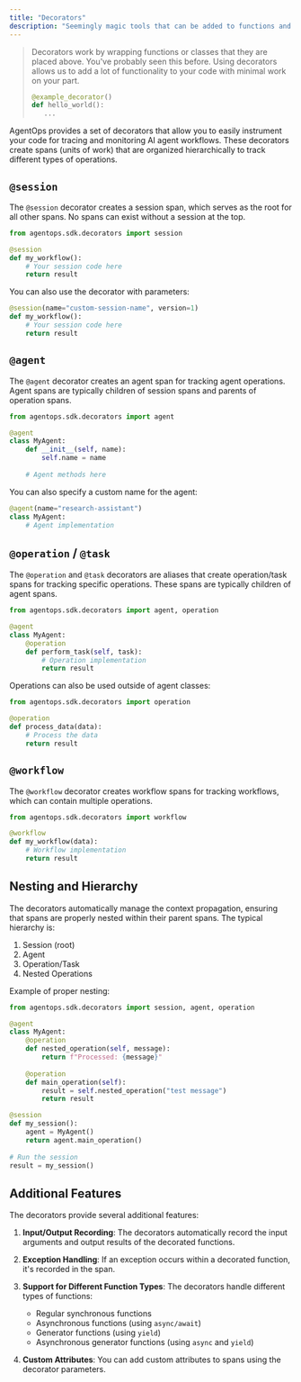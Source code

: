 ```yaml
---
title: "Decorators"
description: "Seemingly magic tools that can be added to functions and classes for easier instrumenting."
---
```


> Decorators work by wrapping functions or classes that they are placed above. You've probably seen this before.
> Using decorators allows us to add a lot of functionality to your code with minimal work on your part.
> ```python python
> @example_decorator()
> def hello_world():
>    ...
> ```

AgentOps provides a set of decorators that allow you to easily instrument your code for tracing and monitoring AI agent workflows. These decorators create spans (units of work) that are organized hierarchically to track different types of operations.

## `@session`

The `@session` decorator creates a session span, which serves as the root for all other spans. No spans can exist without a session at the top.

```python
from agentops.sdk.decorators import session

@session
def my_workflow():
    # Your session code here
    return result
```

You can also use the decorator with parameters:

```python
@session(name="custom-session-name", version=1)
def my_workflow():
    # Your session code here
    return result
```

## `@agent`

The `@agent` decorator creates an agent span for tracking agent operations. Agent spans are typically children of session spans and parents of operation spans.

```python
from agentops.sdk.decorators import agent

@agent
class MyAgent:
    def __init__(self, name):
        self.name = name
        
    # Agent methods here
```

You can also specify a custom name for the agent:

```python
@agent(name="research-assistant")
class MyAgent:
    # Agent implementation
```

## `@operation` / `@task`

The `@operation` and `@task` decorators are aliases that create operation/task spans for tracking specific operations. These spans are typically children of agent spans.

```python
from agentops.sdk.decorators import agent, operation

@agent
class MyAgent:
    @operation
    def perform_task(self, task):
        # Operation implementation
        return result
```

Operations can also be used outside of agent classes:

```python
from agentops.sdk.decorators import operation

@operation
def process_data(data):
    # Process the data
    return result
```

## `@workflow`

The `@workflow` decorator creates workflow spans for tracking workflows, which can contain multiple operations.

```python
from agentops.sdk.decorators import workflow

@workflow
def my_workflow(data):
    # Workflow implementation
    return result
```

## Nesting and Hierarchy

The decorators automatically manage the context propagation, ensuring that spans are properly nested within their parent spans. The typical hierarchy is:

1. Session (root)
2. Agent
3. Operation/Task
4. Nested Operations

Example of proper nesting:

```python
from agentops.sdk.decorators import session, agent, operation

@agent
class MyAgent:
    @operation
    def nested_operation(self, message):
        return f"Processed: {message}"
        
    @operation
    def main_operation(self):
        result = self.nested_operation("test message")
        return result

@session
def my_session():
    agent = MyAgent()
    return agent.main_operation()
    
# Run the session
result = my_session()
```

## Additional Features

The decorators provide several additional features:

1. **Input/Output Recording**: The decorators automatically record the input arguments and output results of the decorated functions.

2. **Exception Handling**: If an exception occurs within a decorated function, it's recorded in the span.

3. **Support for Different Function Types**: The decorators handle different types of functions:
   - Regular synchronous functions
   - Asynchronous functions (using `async/await`)
   - Generator functions (using `yield`)
   - Asynchronous generator functions (using `async` and `yield`)

4. **Custom Attributes**: You can add custom attributes to spans using the decorator parameters.

<script type="module" src="/scripts/github_stars.js"></script>
<script type="module" src="/scripts/adjust_api_dynamically.js"></script>